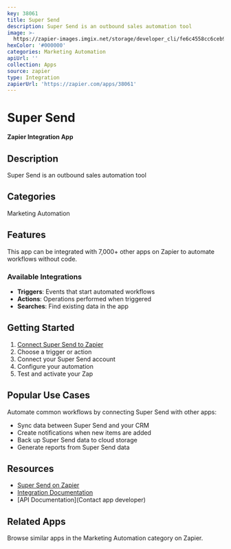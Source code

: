 ```yaml
---
key: 38061
title: Super Send
description: Super Send is an outbound sales automation tool
image: >-
  https://zapier-images.imgix.net/storage/developer_cli/fe6c4558cc6ceb9deadb582229cbcdab.png?auto=format%2Ccompress&ixlib=python-3.0.0&q=50
hexColor: '#000000'
categories: Marketing Automation
apiUrl: ''
collection: Apps
source: zapier
type: Integration
zapierUrl: 'https://zapier.com/apps/38061'
---
```

# Super Send

**Zapier Integration App**

## Description

Super Send is an outbound sales automation tool

## Categories

Marketing Automation

## Features

This app can be integrated with 7,000+ other apps on Zapier to automate workflows without code.

### Available Integrations

- **Triggers**: Events that start automated workflows
- **Actions**: Operations performed when triggered
- **Searches**: Find existing data in the app

## Getting Started

1. [Connect Super Send to Zapier](https://zapier.com/apps/38061)
2. Choose a trigger or action
3. Connect your Super Send account
4. Configure your automation
5. Test and activate your Zap

## Popular Use Cases

Automate common workflows by connecting Super Send with other apps:

- Sync data between Super Send and your CRM
- Create notifications when new items are added
- Back up Super Send data to cloud storage
- Generate reports from Super Send data

## Resources

- [Super Send on Zapier](https://zapier.com/apps/38061)
- [Integration Documentation](https://zapier.com/apps/38061/integrations)
- [API Documentation](Contact app developer)

## Related Apps

Browse similar apps in the Marketing Automation category on Zapier.

